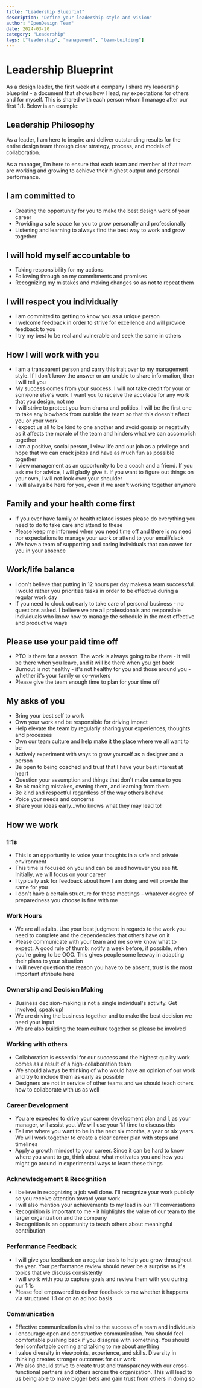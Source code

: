```yaml
---
title: "Leadership Blueprint"
description: "Define your leadership style and vision"
author: "OpenDesign Team"
date: 2024-03-20
category: "Leadership"
tags: ["leadership", "management", "team-building"]
---
```


# Leadership Blueprint

<div class="gradient-panel">
  <p class="text-[17px] leading-7 text-[#1a1f36]">
    As a design leader, the first week at a company I share my leadership blueprint - a document that shows how I lead, my expectations for others and for myself. This is shared with each person whom I manage after our first 1:1. Below is an example:
  </p>
</div>

## Leadership Philosophy

As a leader, I am here to inspire and deliver outstanding results for the entire design team through clear strategy, process, and models of collaboration.

As a manager, I'm here to ensure that each team and member of that team are working and growing to achieve their highest output and personal performance.

## I am committed to

- Creating the opportunity for you to make the best design work of your career
- Providing a safe space for you to grow personally and professionally
- Listening and learning to always find the best way to work and grow together

## I will hold myself accountable to

- Taking responsibility for my actions
- Following through on my commitments and promises
- Recognizing my mistakes and making changes so as not to repeat them

## I will respect you individually

- I am committed to getting to know you as a unique person
- I welcome feedback in order to strive for excellence and will provide feedback to you
- I try my best to be real and vulnerable and seek the same in others

## How I will work with you

- I am a transparent person and carry this trait over to my management style. If I don't know the answer or am unable to share information, then I will tell you
- My success comes from your success. I will not take credit for your or someone else's work. I want you to receive the accolade for any work that you design, not me
- I will strive to protect you from drama and politics. I will be the first one to take any blowback from outside the team so that this doesn't affect you or your work
- I expect us all to be kind to one another and avoid gossip or negativity as it affects the morale of the team and hinders what we can accomplish together
- I am a positive, social person, I view life and our job as a privilege and hope that we can crack jokes and have as much fun as possible together
- I view management as an opportunity to be a coach and a friend. If you ask me for advice, I will gladly give it. If you want to figure out things on your own, I will not look over your shoulder
- I will always be here for you, even if we aren't working together anymore

## Family and your health come first

- If you ever have family or health related issues please do everything you need to do to take care and attend to these
- Please keep me informed when you need time off and there is no need nor expectations to manage your work or attend to your email/slack
- We have a team of supporting and caring individuals that can cover for you in your absence

## Work/life balance

- I don't believe that putting in 12 hours per day makes a team successful. I would rather you prioritize tasks in order to be effective during a regular work day
- If you need to clock out early to take care of personal business - no questions asked. I believe we are all professionals and responsible individuals who know how to manage the schedule in the most effective and productive ways

## Please use your paid time off

- PTO is there for a reason. The work is always going to be there - it will be there when you leave, and it will be there when you get back
- Burnout is not healthy - it's not healthy for you and those around you - whether it's your family or co-workers
- Please give the team enough time to plan for your time off

## My asks of you

- Bring your best self to work
- Own your work and be responsible for driving impact
- Help elevate the team by regularly sharing your experiences, thoughts and processes
- Own our team culture and help make it the place where we all want to be
- Actively experiment with ways to grow yourself as a designer and a person
- Be open to being coached and trust that I have your best interest at heart
- Question your assumption and things that don't make sense to you
- Be ok making mistakes, owning them, and learning from them
- Be kind and respectful regardless of the way others behave
- Voice your needs and concerns
- Share your ideas early...who knows what they may lead to!

## How we work

### 1:1s

- This is an opportunity to voice your thoughts in a safe and private environment
- This time is focused on you and can be used however you see fit. Initially, we will focus on your career
- I typically ask for feedback about how I am doing and will provide the same for you
- I don't have a certain structure for these meetings - whatever degree of preparedness you choose is fine with me

### Work Hours

- We are all adults. Use your best judgment in regards to the work you need to complete and the dependencies that others have on it
- Please communicate with your team and me so we know what to expect. A good rule of thumb: notify a week before, if possible, when you're going to be OOO. This gives people some leeway in adapting their plans to your situation
- I will never question the reason you have to be absent, trust is the most important attribute here

### Ownership and Decision Making

- Business decision-making is not a single individual's activity. Get involved, speak up!
- We are driving the business together and to make the best decision we need your input
- We are also building the team culture together so please be involved

### Working with others

- Collaboration is essential for our success and the highest quality work comes as a result of a high-collaboration team
- We should always be thinking of who would have an opinion of our work and try to include them as early as possible
- Designers are not in service of other teams and we should teach others how to collaborate with us as well

### Career Development

- You are expected to drive your career development plan and I, as your manager, will assist you. We will use your 1:1 time to discuss this
- Tell me where you want to be in the next six months, a year or six years. We will work together to create a clear career plan with steps and timelines
- Apply a growth mindset to your career. Since it can be hard to know where you want to go, think about what motivates you and how you might go around in experimental ways to learn these things

### Acknowledgement & Recognition

- I believe in recognizing a job well done. I'll recognize your work publicly so you receive attention toward your work
- I will also mention your achievements to my lead in our 1:1 conversations
- Recognition is important to me - it highlights the value of our team to the larger organization and the company
- Recognition is an opportunity to teach others about meaningful contribution

### Performance Feedback

- I will give you feedback on a regular basis to help you grow throughout the year. Your performance review should never be a surprise as it's topics that we discuss consistently
- I will work with you to capture goals and review them with you during our 1:1s
- Please feel empowered to deliver feedback to me whether it happens via structured 1:1 or on an ad hoc basis

### Communication

- Effective communication is vital to the success of a team and individuals
- I encourage open and constructive communication. You should feel comfortable pushing back if you disagree with something. You should feel comfortable coming and talking to me about anything
- I value diversity in viewpoints, experience, and skills. Diversity in thinking creates stronger outcomes for our work
- We also should strive to create trust and transparency with our cross-functional partners and others across the organization. This will lead to us being able to make bigger bets and gain trust from others in doing so